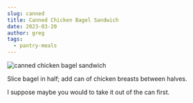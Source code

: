 ```yaml
---
slug: canned
title: Canned Chicken Bagel Sandwich
date: 2023-03-20
author: greg
tags:
  - pantry-meals
---
```

![canned chicken bagel sandwich](https://res.cloudinary.com/dnwrwldkt/image/upload/v1679315473/cannedChickenSandwich_gxp6an.jpg "bumble bee chicken breast")

S﻿lice bagel in half; add can of chicken breasts between halves.

I﻿ suppose maybe you would to take it out of the can first.